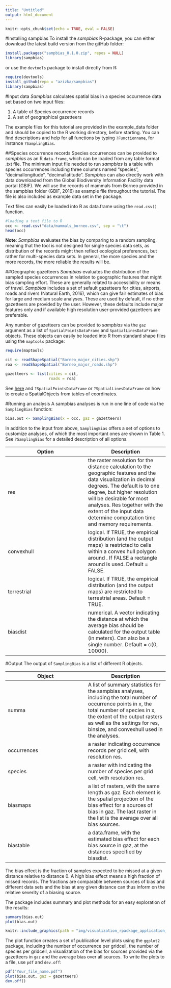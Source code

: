 ```yaml
---
title: "Untitled"
output: html_document
---
```


```r
knitr::opts_chunk$set(echo = TRUE, eval = FALSE)
```


#Installing sampbias
To install the *sampbias* R-package, you can either download the latest build version from the gitHub folder:

```r
install.packages("sampbias_0.1.0.zip", repos = NULL)
library(sampbias)
```

or use the `devtools` package to install directly from R:

```r
require(devtools)
install_github(repo = "azizka/sampbias")
library(sampbias)
```

#Input data
*Sampbias* calculates spatial bias in a species occurrence data set based on two input files:

1. A table of Species occurrence records
2. A set of geographical gazetteers

The example files for this tutorial are provided in the example_data folder and should be copied to the R working directory, before starting. You can find descriptions and help for all functions by typing `?Functionname`, for instance `?SamplingBias`.

##Species occurrence records
Species occurrences can be provided to *sampbias* as an R `data.frame`, which can be loaded from any table format .txt file. The minimum input file needed to run *sampbias* is a table with species occurrences including three columns named "species", "decimallongitude", "decimallatitude". *Sampbias* can also directly work with data downloaded from the Global Biodiversity Information Facility data portal (GBIF). We will use the records of mammals from Borneo provided in the sampbias folder (GBIF, 2016) as example file throughout the tutorial. The file is also included as example data set in the package.

Text files can easily be loaded into R as data.frame using the `read.csv()` function. 

```r
#loading a text file to R
occ <- read.csv("data/mammals_borneo.csv", sep = "\t")
head(occ)
```
**Note**: *Sampbias* evaluates the bias by comparing to a random sampling, meaning that the tool is not designed for single species data sets, as distribution of the records might then reflect ecological preferences, but rather for multi-species data sets. In general, the more species and the more records, the more reliable the results will be.

##Geographic gazetteers
*Sampbias* evaluates the distribution of the sampled species occurrences in relation to geographic features that might bias sampling effort. These are generally related to accessibility or means of travel. *Sampbias* includes a set of sefault gazetteers for cities, airports, roads and rivers (Natural Earth, 2016), which can give fair estimates of bias for large and medium scale analyses. These are  used by default, if no other gazetteers are provided by the user. However, these defaults include major features only and if available high resolution user-provided gazetteers are preferable.

Any number of gazetteers can be provided to *sampbias* via the `gaz` argument as a list of `SpatialPointsDataFrame` and `SpatialLinesDataFrame` objects. These objects can easily be loaded into R from standard shape files using the `maptools` package: 

```r
require(maptools)

cit <- readShapeSpatial("Borneo_major_cities.shp")
roa <- readShapeSpatial("Borneo_major_roads.shp")

gazetteers <- list(cities = cit,
                   roads = roa)
```
See [here](https://cran.r-project.org/web/packages/sp/vignettes/intro_sp.pdf) and `?SpatialPointsDataFrame` or `?SpatialLinesDataFrame` on how to create a SpatialObjects from tables of coordinates.

#Running an analysis
A sampbias analyses is run in one line of code via the `SamplingBias` function:

```r
bias.out <- SamplingBias(x = occ, gaz = gazetteers)
```

In addition to the input from above, `SamplingBias` offers a set of options to customize analyses, of which the most important ones are shown in Table 1. See `?SamplingBias` for a detailed description of all options.


|Option | Description|
|---|---|
|res|the raster resolution for the distance calculation to the geographic features and the data visualization in decimal degrees. The default is to one degree, but higher resolution will be desirable for most analyses. Res together with the extent of the input data determine computation time and memory requirements.|
|convexhull|logical. If TRUE, the empirical distribution (and the output maps) is restricted to cells within a convex hull polygon around \code{x}. If FALSE a rectangle around \code{x} is used.  Default = FALSE.|
|terrestrial|logical. If TRUE, the empirical distribution (and the output maps) are restricted to terrestrial areas.  Default = TRUE.|
|biasdist|numerical.  A vector indicating the distance at which the average bias should be calculated for the output table (in meters). Can also be a single number. Default = c(0, 10000).|

#Output
The output of `SamplingBias` is a list of different R objects. 

|Object|Description|
|---|---|
|summa|A list of summary statistics for the sampbias analyses, including the total number of occurrence points in x, the total number of species in x, the extent of the output rasters as well as the settings for res, binsize, and convexhull used in the analyses.|
|occurrences|a raster indicating occurrence records per grid cell, with resolution res.|
|species|a raster with indicating the number of species per grid cell, with resolution res.|
|biasmaps|a list of rasters, with the same length as gaz. Each element is the spatial projection of the bias effect for a sources of bias in gaz. The last raster in the list is the average over all bias sources.|
|biastable|a data.frame, with the estimated bias effect for each bias source in gaz, at the distances specified by biasdist.|

The bias effect is the fraction of samples expected to be missed at a given distance relative to distance 0. A high bias effect means a high fraction of missed records. The fractions are comparable between sources of bias and different data sets and the bias at any given distance can thus inform on the relative severity of a biasing source.

The package includes summary and plot methods for an easy exploration of the results:

```r
summary(bias.out)
plot(bias.out)
```


```r
knitr::include_graphics(path = "img/visualization_rpackage_application_githubtutorial.jpg")
```



The plot function creates a set of publication level plots using the `ggplot2` package, including the number of occurrence per gridcell, the number of species per gridcell, a visualization of the bias for sources provided via the gazetteers in `gaz` and the average bias over all sources. To write the plots to a file, use `pdf` and `dev.off`:

```r
pdf("Your_file_name.pdf")
plot(bias.out, gaz = gazetteers)
dev.off()
```
